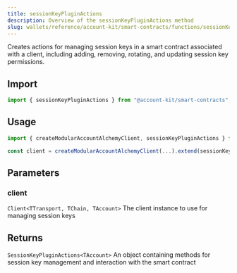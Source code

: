 ```yaml
---
title: sessionKeyPluginActions
description: Overview of the sessionKeyPluginActions method
slug: wallets/reference/account-kit/smart-contracts/functions/sessionKeyPluginActions
---
```


Creates actions for managing session keys in a smart contract associated with a client, including adding, removing, rotating, and updating session key permissions.

## Import

```ts
import { sessionKeyPluginActions } from "@account-kit/smart-contracts";
```

## Usage

```ts
import { createModularAccountAlchemyClient, sessionKeyPluginActions } from "@account-kit/smart-contracts";

const client = createModularAccountAlchemyClient(...).extend(sessionKeyPluginActions);
```

## Parameters

### client

`Client<TTransport, TChain, TAccount>`
The client instance to use for managing session keys

## Returns

`SessionKeyPluginActions<TAccount>`
An object containing methods for session key management and interaction with the smart contract
